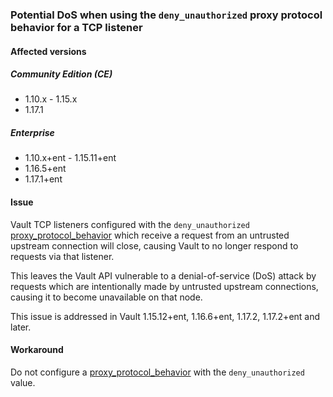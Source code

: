 <a id="listener-proxy-protocol-config" />

### Potential DoS when using the `deny_unauthorized` proxy protocol behavior for a TCP listener

#### Affected versions

##### Community Edition (CE)

- 1.10.x - 1.15.x
- 1.17.1

##### Enterprise

- 1.10.x+ent - 1.15.11+ent
- 1.16.5+ent
- 1.17.1+ent

#### Issue

Vault TCP listeners configured with the `deny_unauthorized` [proxy_protocol_behavior](/vault/docs/configuration/listener/tcp#proxy_protocol_behavior)
which receive a request from an untrusted upstream connection will close, causing
Vault to no longer respond to requests via that listener.

This leaves the Vault API vulnerable to a denial-of-service (DoS) attack by requests
which are intentionally made by untrusted upstream connections, causing it to become
unavailable on that node.

This issue is addressed in Vault 1.15.12+ent, 1.16.6+ent, 1.17.2, 1.17.2+ent and later.

#### Workaround

Do not configure a [proxy_protocol_behavior](/vault/docs/configuration/listener/tcp#proxy_protocol_behavior)
with the `deny_unauthorized` value.
